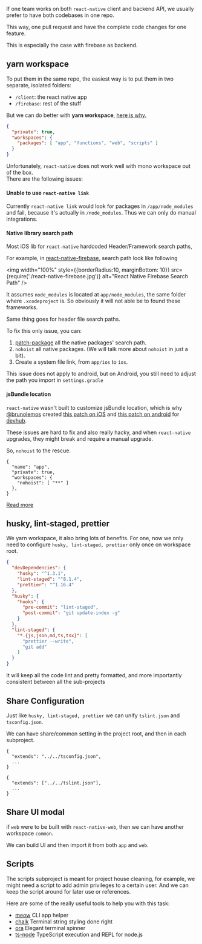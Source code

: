 If one team works on both `react-native` client and backend API, 
we usually prefer to have both codebases in one repo. 

This way, one pull request and have the complete code changes for one feature.

This is especially the case with firebase as backend.

## yarn workspace

To put them in the same repo, the easiest way is to put them in two separate, isolated folders:

- `/client`: the react native app 
- `/firebase`: rest of the stuff

But we can do better with **yarn workspace**, [here is why.](https://yarnpkg.com/en/docs/workspaces#toc-why-would-you-want-to-do-this)

```json
{
  "private": true,
  "workspaces": {
    "packages": [ "app", "functions", "web", "scripts" ]
  }
}  
```

Unfortunately, `react-native` does not work well with mono workspace out of the box.    
There are the following issues:

####  Unable to use `react-native link`

Currently `react-native link` would look for packages in `/app/node_modules` and fail,
because it's actually in `/node_modules`.
Thus we can only do manual integrations.

#### Native library search path

Most iOS lib for `react-native` hardcoded Header/Framework search paths,

For example, in [react-native-firebase](https://github.com/invertase/react-native-firebase), search path look like following

<img width="100%" style={{borderRadius:10, marginBottom: 10}} src={require('./react-native-firebase.jpg')} alt="React Native Firebase Search Path" />

It assumes `node_modules` is located at `app/node_modules`, the same folder where `.xcodeproject` is. So obviously it will not able be to found these frameworks.

Same thing goes for header file search paths.

To fix this only issue, you can:

1. [patch-package](https://github.com/ds300/patch-package) all the native packages' search path.
1. `nohoist` all native packages. (We will talk more about `nohoist` in just a bit).
1. Create a system file link, from `app/ios` to `ios`.

This issue does not apply to android, but on Android, you still need to adjust the path you import in `settings.gradle` 

#### jsBundle location

`react-native` wasn't built to customize jsBundle location, which is why [@brunolemos](https://twitter.com/brunolemos) created [this patch on iOS](https://github.com/devhubapp/devhub/blob/cf8f287d160ae863b5b0415aea6d9be5ee5e6dc9/patches/react-native%2B0.57.4.patch) and [this patch on android](https://github.com/devhubapp/devhub/commit/c51ec020ce6858010513c294148d9fd5d8b0373e) for [devhub](https://devhubapp.com).


These issues are hard to fix and also really hacky, and when `react-native` upgrades, they might break and require a manual upgrade.

So, `nohoist` to the rescue. 

```json{5}
{
  "name": "app",
  "private": true,
  "workspaces": {
    "nohoist": [ "**" ]
  },
}
```

[Read more](https://yarnpkg.com/blog/2018/02/15/nohoist/)

## husky, lint-staged, prettier

We yarn workspace, it also bring lots of benefits. 
For one, now we only need to configure `husky, lint-staged, prettier` only once on workspace root.

```json
{
  "devDependencies": {
    "husky": "^1.3.1",
    "lint-staged": "^8.1.4",
    "prettier": "^1.16.4"
  },
  "husky": {
    "hooks": {
      "pre-commit": "lint-staged",
      "post-commit": "git update-index -g"
    }
  },
  "lint-staged": {
    "*.{js,json,md,ts,tsx}": [
      "prettier --write",
      "git add"
    ]
  }
}
```

It will keep all the code lint and pretty formatted, and more importantly consistent between all the sub-projects

## Share Configuration

Just like `husky, lint-staged, prettier` we can unify `tslint.json` and `tsconfig.json`.

We can have share/common setting in the project root, and then in each subproject.

```json{2}
{
  "extends": "../../tsconfig.json",
  ...
}
```

```json{2}
{
  "extends": ["../../tslint.json"],
  ...
}
```

## Share UI modal

if `web` were to be built with `react-native-web`, then we can have another workspace `common`.

We can build UI and then import it from both `app` and `web`.

## Scripts

The scripts subproject is meant for project house cleaning,
for example, we might need a script to add admin privileges to a certain user.
And we can keep the script around for later use or references.

Here are some of the really useful tools to help you with this task:

- [meow](https://github.com/sindresorhus/meow) CLI app helper
- [chalk](https://github.com/chalk/chalk) Terminal string styling done right
- [ora](https://github.com/sindresorhus/ora) Elegant terminal spinner
- [ts-node](https://github.com/TypeStrong/ts-node) TypeScript execution and REPL for node.js